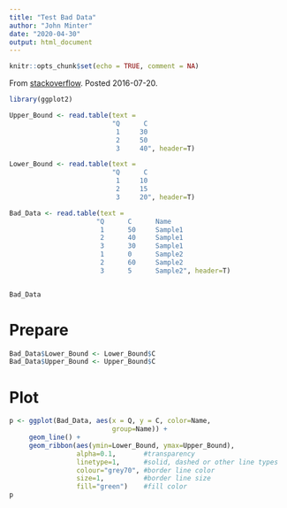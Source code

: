 ```yaml
---
title: "Test Bad Data"
author: "John Minter"
date: "2020-04-30"
output: html_document
---
```


```r
knitr::opts_chunk$set(echo = TRUE, comment = NA)
```

From [stackoverflow](https://stackoverflow.com/questions/38470111/how-to-graph-with-geom-ribbon).
Posted 2016-07-20.

```r
library(ggplot2)
```

```r
Upper_Bound <- read.table(text =
                          "Q      C   
                           1     30  
                           2     50  
                           3     40", header=T)

Lower_Bound <- read.table(text = 
                          "Q      C       
                           1     10   
                           2     15     
                           3     20", header=T) 

Bad_Data <- read.table(text = 
                      "Q      C      Name  
                       1      50     Sample1  
                       2      40     Sample1  
                       3      30     Sample1  
                       1      0      Sample2  
                       2      60     Sample2  
                       3      5      Sample2", header=T)


Bad_Data
```

# Prepare

```r
Bad_Data$Lower_Bound <- Lower_Bound$C
Bad_Data$Upper_Bound <- Upper_Bound$C
```


# Plot

```r
p <- ggplot(Bad_Data, aes(x = Q, y = C, color=Name,
                          group=Name)) +
     geom_line() +
     geom_ribbon(aes(ymin=Lower_Bound, ymax=Upper_Bound), 
                 alpha=0.1,       #transparency
                 linetype=1,      #solid, dashed or other line types
                 colour="grey70", #border line color
                 size=1,          #border line size
                 fill="green")    #fill color
p
```
